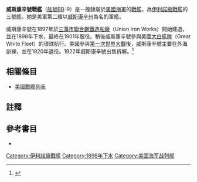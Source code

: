 {{主條目消歧義|注意：'''威斯康辛號戰艦'''也可指'''[[威斯康辛號戰艦_(BB-64)|威斯康辛號戰艦 (BB-64)]]。}}
{{noteTA
|T=zh:威斯康辛號戰艦 (BB-9); zh-cn:威斯康星号战列舰 (BB-9); zh-tw:威斯康辛號戰艦 (BB-9); zh-hk:威斯康辛號戰艦 (BB-9);
|G1=Military
|G2=Shipname
|G3=Aero
|G4=地名
}}
{{軍艦模板
|名稱= 威斯康辛 [[File:Flag_of_the_United_States.svg|30px]]<br />USS Wisconsin BB-9
|圖片= [[File:Uss_wisconsin_bb-9.jpg|280px]]
|照片說明=威斯康辛號。
|艦種= [[戰艦|戰艦]]
|艦級= [[伊利諾級戰艦|伊利諾級]]
|製造= [[聯合鋼鐵造船廠|聯合鋼鐵造船廠]]
|動工= 1897年2月9日
|下水= 1898年11月26日
|服役= 1901年2月4日
|退役= 1920年5月15日
|結局= 1922年1月26日出售拆解
|除籍= 
|標準= 設計：11,565噸
|滿載= 
|長度= 整體：375呎4吋<br />水線：368呎
|闊度= 水線：72呎3吋 
|吃水= 23.5呎
|極速= 16節<br />試航：17.45節
|鍋爐= 8座
|出力= 設計：10,000軸馬力<br />試航：12,757軸馬力
|續航= 4,190海哩/10節
|乘員= 40名軍官<br />496名水兵
|裝甲= 艦側：16.5至9.5吋<br />炮塔：5.5吋<br />裝甲甲板：2.75吋<br/>艦炮：14至3吋<br />炮座：15吋至10吋 <br />指揮塔：10吋<br />隔艙：12吋
|裝備= 主炮：4門13吋/35單裝火炮<br />副炮：14門6吋/40火炮<br />16門單裝6磅炮<br />7門1磅炮<br />4挺0.30吋機槍<br />4座魚雷發射管
|其它=模版參考來源：<ref>{{Harvnb|Friedman|1985|p=428}}伊利諾級配置，數據僅以設計及建造時為準。</ref>}}

'''威斯康辛號戰艦'''（[[美國海軍艦體編號|舷號]]BB-9）是一艘隸屬於[[美國海軍|美國海軍]]的[[戰艦|戰艦]]，為[[伊利諾級戰艦|伊利諾級戰艦]]的三號艦。她是美軍第二艘以[[威斯康辛州|威斯康辛州]]為名的軍艦。

威斯康辛號在1897年於[[三藩市|三藩市]][[聯合鋼鐵造船廠|聯合鋼鐵造船廠]]（Union Iron Works）開始建造，並在1898年下水，最終在1901年服役。稍後威斯康辛號參與美國[[大白艦隊|大白艦隊]]（Great White Fleet）的環球航行。美國參與[[第一次世界大戰|第一次世界大戰]]後，威斯康辛號主要在外海訓練，並在1920年退役。1922年威斯康辛號出售拆解。<ref>{{Cite web |url=http://www.hazegray.org/danfs/battlesh/bb9.htm |title=美國海軍軍艦字典（DANFS）簡介 |access-date=2011-08-20 |archive-date=2019-11-02 |archive-url=https://web.archive.org/web/20191102023021/http://www.hazegray.org/danfs/battlesh/bb9.htm |dead-url=no }}</ref>

== 相關條目 ==
* [[美國戰艦列表|美國戰艦列表]]

== 註釋 ==
{{reflist}}

== 參考書目 ==
{{Commonscat|USS Wisconsin (BB-9)}}
{{海军主题}}

* {{Citation
|last = Friedman
|first = Norman
|year = 1985
|title = U.S. Battleships: An Illustrated Design History
|language = en
|publication-place = Annapolis, Maryland
|publisher = Naval Institute Press
|isbn = 0-87021-715-1}}

{{DEFAULTSORT:Wisconsin}}
{{伊利諾級戰艦}}
{{美國戰艦}}

[[Category:伊利諾級戰艦|Category:伊利諾級戰艦]]
[[Category:1898年下水|Category:1898年下水]]
[[Category:美国海军战列舰|Category:美国海军战列舰]]